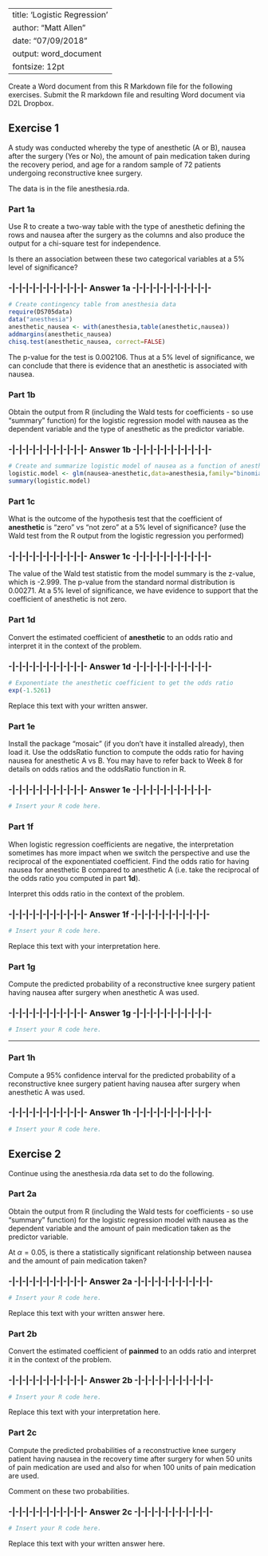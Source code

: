 
---
title: 'Logistic Regression'
author: "Matt Allen"
date: "07/09/2018"
output: word_document
fontsize: 12pt
---



Create a Word document from this R Markdown file for the following exercises.  Submit the R markdown file and resulting Word document via D2L Dropbox.   

## Exercise 1

A study was conducted whereby the type of anesthetic (A or B), nausea after the surgery (Yes or No), the amount of pain medication taken during the recovery period, and age for a random sample of 72 patients undergoing reconstructive knee surgery.  

The data is in the file anesthesia.rda.

### Part 1a

Use R to create a two-way table with the type of anesthetic defining the rows and nausea after the surgery as the columns and also produce the output for a chi-square test for independence.

Is there an association between these two categorical variables at a 5% level of significance?

### -|-|-|-|-|-|-|-|-|-|-|- Answer 1a -|-|-|-|-|-|-|-|-|-|-|-

```r
# Create contingency table from anesthesia data
require(DS705data)
data("anesthesia")
anesthetic_nausea <- with(anesthesia,table(anesthetic,nausea))
addmargins(anesthetic_nausea)
chisq.test(anesthetic_nausea, correct=FALSE)
```

The p-value for the test is 0.002106. Thus at a 5% level of significance, we can conclude that there is evidence that an anesthetic is associated with nausea.

### Part 1b

Obtain the output from R (including the Wald tests for coefficients - so use "summary" function) for the logistic regression model with nausea as the dependent variable and the type of anesthetic as the predictor variable.

### -|-|-|-|-|-|-|-|-|-|-|- Answer 1b -|-|-|-|-|-|-|-|-|-|-|-

```r
# Create and summarize logistic model of nausea as a function of anesthetic
logistic.model <- glm(nausea~anesthetic,data=anesthesia,family="binomial")
summary(logistic.model)
```


### Part 1c  

What is the outcome of the hypothesis test that the coefficient of **anesthetic** is "zero" vs "not zero" at a 5% level of significance? (use the Wald test from the R output from the logistic regression you performed)

### -|-|-|-|-|-|-|-|-|-|-|- Answer 1c -|-|-|-|-|-|-|-|-|-|-|-

The value of the Wald test statistic from the model summary is the z-value, which is -2.999. The p-value from the standard normal distribution is 0.00271. At a 5% level of significance, we have evidence to support that the coefficient of anesthetic is not zero.

### Part 1d

Convert the estimated coefficient of **anesthetic** to an odds ratio and interpret it in the context of the problem.

### -|-|-|-|-|-|-|-|-|-|-|- Answer 1d -|-|-|-|-|-|-|-|-|-|-|-

```r
# Exponentiate the anesthetic coefficient to get the odds ratio 
exp(-1.5261)
```

Replace this text with your written answer.

### Part 1e

Install the package "mosaic" (if you don't have it installed already), then load it.  Use the oddsRatio function to compute the odds ratio for having nausea for anesthetic A vs B.  You may have to refer back to Week 8 for details on odds ratios and the oddsRatio function in R.

### -|-|-|-|-|-|-|-|-|-|-|- Answer 1e -|-|-|-|-|-|-|-|-|-|-|-

```r
# Insert your R code here.

```


### Part 1f

When logistic regression coefficients are negative, the interpretation sometimes has more impact when we switch the perspective and use the reciprocal of the exponentiated coefficient.  Find the odds ratio for having nausea for anesthetic B compared to anesthetic A (i.e. take the reciprocal of the odds ratio you computed in part **1d**). 

Interpret this odds ratio in the context of the problem.

### -|-|-|-|-|-|-|-|-|-|-|- Answer 1f -|-|-|-|-|-|-|-|-|-|-|-

```r
# Insert your R code here.

```

Replace this text with your interpretation here.

### Part 1g
    
Compute the predicted probability of a reconstructive knee surgery patient having nausea after surgery when anesthetic A was used.
    
### -|-|-|-|-|-|-|-|-|-|-|- Answer 1g -|-|-|-|-|-|-|-|-|-|-|-

```r
# Insert your R code here.

```

----

### Part 1h
    
Compute a 95% confidence interval for the predicted probability of a reconstructive knee surgery patient having nausea after surgery when anesthetic A was used.
    
### -|-|-|-|-|-|-|-|-|-|-|- Answer 1h -|-|-|-|-|-|-|-|-|-|-|-

```r
# Insert your R code here.

```

## Exercise 2

Continue using the anesthesia.rda data set to do the following.

### Part 2a

Obtain the output from R (including the Wald tests for coefficients - so use "summary" function) for the logistic regression model with nausea as the dependent variable and the amount of pain medication taken as the predictor variable.  

At $\alpha = 0.05$, is there a statistically significant relationship between nausea and the amount of pain medication taken?

### -|-|-|-|-|-|-|-|-|-|-|- Answer 2a -|-|-|-|-|-|-|-|-|-|-|-

```r
# Insert your R code here.

```

Replace this text with your written answer here.

### Part 2b  

Convert the estimated coefficient of **painmed** to an odds ratio and interpret it in the context of the problem.

### -|-|-|-|-|-|-|-|-|-|-|- Answer 2b -|-|-|-|-|-|-|-|-|-|-|-

```r
# Insert your R code here.

```

Replace this text with your interpretation here.

### Part 2c

Compute the predicted probabilities of a reconstructive knee surgery patient having nausea in the recovery time after surgery for when 50 units of pain medication are used and also for when 100 units of pain medication are used.

Comment on these two probabilities.

### -|-|-|-|-|-|-|-|-|-|-|- Answer 2c -|-|-|-|-|-|-|-|-|-|-|-

```r
# Insert your R code here.

```

Replace this text with your written answer here.

